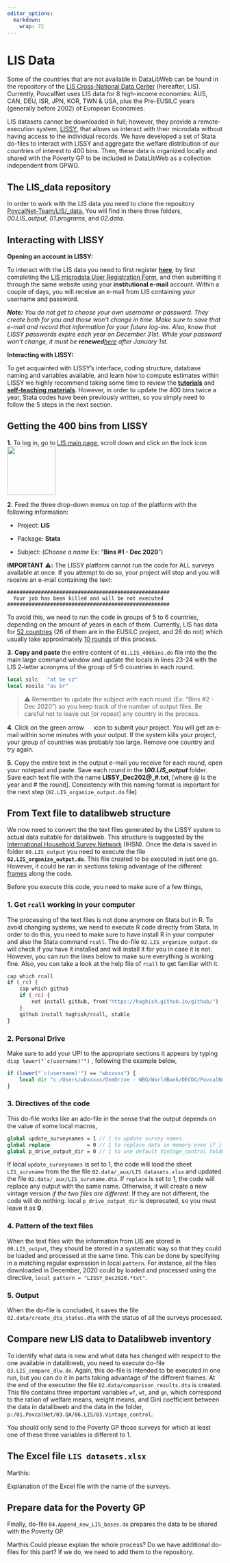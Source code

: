 ```yaml
---
editor_options: 
  markdown: 
    wrap: 72
---
```


# LIS Data {#lis-data}

Some of the countries that are not available in DataLibWeb can be found
in the repository of the [LIS Cross-National Data
Center](https://www.lisdatacenter.org/) (hereafter, LIS). Currently,
PovcalNet uses LIS data for 8 high-income economies: AUS, CAN, DEU, ISR,
JPN, KOR, TWN & USA, plus the Pre-EUSILC years (generally before 2002)
of European Economies.

LIS datasets cannot be downloaded in full; however, they provide a
remote-execution system,
[LISSY,](http://www.lisdatacenter.org/data-access/lissy/) that allows us
interact with their microdata without having access to the individual
records. We have developed a set of Stata do-files to interact with
LISSY and aggregate the welfare distribution of our countries of
interest to 400 bins. Then, these data is organized locally and shared
with the Poverty GP to be included in DataLibWeb as a collection
independent from GPWG.

## The LIS_data repository

In order to work with the LIS data you need to clone the repository
[PovcalNet-Team/LIS/\_data.](https://github.com/PovcalNet-Team/LIS_data)
You will find in there three folders, *00.LIS_output*, *01.programs*,
and *02.data*.

## Interacting with LISSY

**Opening an account in LISSY:**

To interact with the LIS data you need to first register
[**here**](http://www.lisdatacenter.org/lis-luli-frontend-webapp/app/request-account-identification),
by first completing the [LIS microdata User Registration
Form](http://www.lisdatacenter.org/wp-content/uploads/our-microdata-user-registration-form.pdf),
and then submitting it through the same website using your
**institutional e-mail** account. Within a couple of days, you will
receive an e-mail from LIS containing your username and password.

::: {.bg-gray}
::: {.tl}
***Note:** You do not get to choose your own username or password. They
create both for you and those won't change in time. Make sure to save
that e-mail and record that information for your future log-ins. Also,
know that LISSY passwords expire each year on December 31st. While your
password won't change, it must be
**renewed**[here](http://www.lisdatacenter.org/lis-luli-frontend-webapp/app/request-renew-identification)
after January 1st.*
:::
:::

**Interacting with LISSY:**

To get acquainted with LISSY's interface, coding structure, database
naming and variables available, and learn how to compute estimates
within LISSY we highly recommend taking some time to review the
[**tutorials**](https://www.lisdatacenter.org/resources/) and
[**self-teaching
materials**](https://www.lisdatacenter.org/resources/self-teaching/).
However, in order to update the 400 bins twice a year, Stata codes have
been previously written, so you simply need to follow the 5 steps in the
next section.

## Getting the 400 bins from LISSY

**1.** To log in, go to [LIS main page](https://www.lisdatacenter.org/),
scroll down and click on the lock icon
![](images/LIS_login.JPG){width="113"}

**2.** Feed the three drop-down menus on top of the platform with the
following information:

-   Project: **LIS**

-   Package: **Stata**

-   Subject: (*Choose a name* Ex: "**Bins \#1 - Dec 2020**")

::: {.bg-gray}
::: {.tl}
**IMPORTANT** ⚠️**:** The LISSY platform cannot run the code for ALL
surveys available at once. If you attempt to do so, your project will
stop and you will receive an e-mail containing the text:

``` .tl
#####################################################
  Your job has been killed and will be not executed  
#####################################################
```

To avoid this, we need to run the code in groups of 5 to 6 countries,
depending on the amount of years in each of them. Currently, LIS has
data for [52 countries]{.ul} (26 of them are in the EUSILC project, and
26 do not) which usually take approximately [10 rounds]{.ul} of this
process.
:::
:::

**3.** **Copy and paste** the entire content of `01.LIS_400bins.do` file
into the the main large command window and update the locals in lines
23-24 with the LIS 2-letter acronyms of the group of 5-6 countries in
each round.

```stata
local silc   "at be cz"
local nosilc "au br"
```

> ⚠️ Remember to update the subject with each round (Ex: "Bins \#2 - Dec
> 2020") so you keep track of the number of output files. Be careful not
> to leave out [or repeat] any country in the process.

**4**. Click on the green arrow
![](images/LIS_submit_job.JPG){width="18" height="15"}icon to submit
your project. You will get an e-mail within some minutes with your
output. If the system kills your project, your group of countries was
probably too large. Remove one country and try again.

**5.** Copy the entire text in the output e-mail you receive for each
round, open your notepad and paste. Save each round in the
***\\00.LIS_output*** folder. Save each text file with the name
**LISSY_Dec202\@\_\#.txt**, [where @ is the year and \# the round].
Consistency with this naming format is important for the next step
(`02.LIS_organize_output.do` file)

## From Text file to datalibweb structure

We now need to convert the the text files generated by the LISSY system
to actual data suitable for datalibweb. This structure is suggested by
the [International Household Survey Network](https://ihsn.org/) (IHSN).
Once the data is saved in folder `00.LIS_output` you need to execute the
file **`02.LIS_organize_output.do`**. This file created to be executed
in just one go. However, it could be ran in sections taking advantage of
the different
[frames](https://www.stata.com/new-in-stata/multiple-datasets-in-memory/)
along the code.

Before you execute this code, you need to make sure of a few things,

### 1. Get `rcall` working in your computer

The processing of the text files is not done anymore on Stata but in R.
To avoid changing systems, we need to execute R code directly from
Stata. In order to do this, you need to make sure to have install R in
your computer and also the Stata command `rcall`. The do-file
`02.LIS_organize_output.do` will check if you have it installed and will
install it for you in case it is not. However, you can run the lines
below to make sure everything is working fine. Also, you can take a look
at the help file of `rcall` to get familiar with it.

```stata
cap which rcall
if (_rc) {
	cap which github
	if (_rc) {
		net install github, from("https://haghish.github.io/github/")
	}
	github install haghish/rcall, stable
}
```

### 2. Personal Drive {.unnumbered}

Make sure to add your UPI to the appropriate sections it appears by
typing `` disp lower("`c(username)'") `` , following the example below,

```stata
if (lower("`c(username)'") == "wbxxxxx") {
	local dir "c:/Users/wbxxxxx/OneDrive - WBG/WorldBank/DECDG/PovcalNet Team/LIS_data"
}
```

### 3. Directives of the code {.unnumbered}

This do-file works like an ado-file in the sense that the output depends
on the value of some local macros,

```stata
global update_surveynames = 1 // 1 to update survey names.
global replace            = 0 // 1 to replace data in memory even if it has not changed
global p_drive_output_dir = 0 // 1 to use default Vintage_control folder
```

If local `update_surveynames` is set to 1, the code will load the sheet
`LIS_survname` from the the file `02.data/_aux/LIS datasets.xlsx` and
updated the file `02.data/_aux/LIS_survname.dta`. If `replace` is set to
1, the code will replace any output with the same name. Otherwise, it
will create a new vintage version *if the two files are different*. If
they are not different, the code will do nothing. local
`p_drive_output_dir` is deprecated, so you must leave it as **0**.

### 4. Pattern of the text files {.unnumbered}

When the text files with the information from LIS are stored in
`00.LIS_output`, they should be stored in a systematic way so that they
could be loaded and processed at the same time. This can be done by
specifying in a matching regular expression in local `pattern`. For
instance, all the files downloaded in December, 2020 could by loaded and
processed using the directive, `local pattern = "LISSY_Dec2020.*txt"`.

### 5. Output

When the do-file is concluded, it saves the file
`02.data/create_dta_status.dta` with the status of all the surveys
processed.

## Compare new LIS data to Datalibweb inventory

To identify what data is new and what data has changed with respect to
the one available in datalibweb, you need to execute do-file
`03.LIS_compare_dlw.do`. Again, this do-file is intended to be executed
in one run, but you can do it in parts taking advantage of the different
frames. At the end of the execution the file
`02.data/comparison_results.dta` is created. This file contains three
important variables `wf`, `wt`, and `gn`, which correspond to the ration
of welfare means, weight means, and Gini coefficient between the data in
datalibweb and the data in the folder,
`p:/01.PovcalNet/03.QA/06.LIS/03.Vintage_control`.

You should only send to the Poverty GP those surveys for which at least
one of these three variables is different to 1.

## The Excel file `LIS datasets.xlsx`

::: {.bg-light-green}
::: {.dark-red}
Marthis:
:::

Explanation of the Excel file with the name of the surveys.
:::

## Prepare data for the Poverty GP

Finally, do-file `04.Append_new_LIS_bases.do` prepares the data to be
shared with the Poverty GP.

[Marthis:Could please explain the whole process? Do we have additional
do-files for this part? If we do, we need to add them to the
repository.]{.bg-light-green .dark-red}
